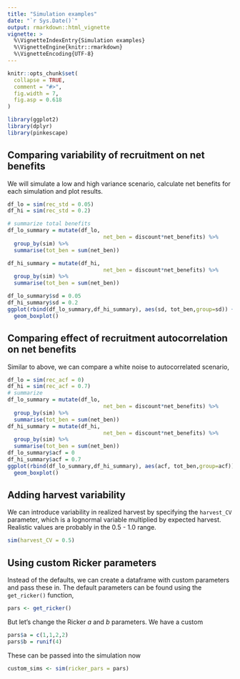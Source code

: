 ```yaml
---
title: "Simulation examples"
date: "`r Sys.Date()`"
output: rmarkdown::html_vignette
vignette: >
  %\VignetteIndexEntry{Simulation examples}
  %\VignetteEngine{knitr::rmarkdown}
  %\VignetteEncoding{UTF-8}
---
```


```r
knitr::opts_chunk$set(
  collapse = TRUE,
  comment = "#>",
  fig.width = 7,
  fig.asp = 0.618
)
```

```r
library(ggplot2)
library(dplyr)
library(pinkescape)
```

## Comparing variability of recruitment on net benefits

We will simulate a low and high variance scenario, calculate net benefits for each simulation and plot results. 
```r
df_lo = sim(rec_std = 0.05)
df_hi = sim(rec_std = 0.2)

# summarize total benefits
df_lo_summary = mutate(df_lo,
                              net_ben = discount*net_benefits) %>%
  group_by(sim) %>%
  summarise(tot_ben = sum(net_ben))

df_hi_summary = mutate(df_hi,
                              net_ben = discount*net_benefits) %>%
  group_by(sim) %>%
  summarise(tot_ben = sum(net_ben))

df_lo_summary$sd = 0.05
df_hi_summary$sd = 0.2
ggplot(rbind(df_lo_summary,df_hi_summary), aes(sd, tot_ben,group=sd)) +
  geom_boxplot()

```

## Comparing effect of recruitment autocorrelation on net benefits

Similar to above, we can compare a white noise to autocorrelated scenario,  

```r
df_lo = sim(rec_acf = 0)
df_hi = sim(rec_acf = 0.7)
# summarize
df_lo_summary = mutate(df_lo,
                              net_ben = discount*net_benefits) %>%
  group_by(sim) %>%
  summarise(tot_ben = sum(net_ben))
df_hi_summary = mutate(df_hi,
                              net_ben = discount*net_benefits) %>%
  group_by(sim) %>%
  summarise(tot_ben = sum(net_ben))
df_lo_summary$acf = 0
df_hi_summary$acf = 0.7
ggplot(rbind(df_lo_summary,df_hi_summary), aes(acf, tot_ben,group=acf)) +
  geom_boxplot()

```

## Adding harvest variability 

We can introduce variability in realized harvest by specifying the `harvest_CV` parameter, which is a lognormal variable multiplied by expected harvest. Realistic values are probably in the 0.5 - 1.0 range.

```r
sim(harvest_CV = 0.5)
```


## Using custom Ricker parameters

Instead of the defaults, we can create a dataframe with custom parameters and pass these in. The default parameters can be found using the `get_ricker()` function,  

```r
pars <- get_ricker()
```

But let's change the Ricker $a$ and $b$ parameters. We have a custom 

```r
pars$a = c(1,1,2,2)
pars$b = runif(4)
```

These can be passed into the simulation now

```r
custom_sims <- sim(ricker_pars = pars)
```


